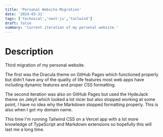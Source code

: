 ```yaml
---
title: 'Personal Website Migration'
date: '2024-03-31'
tags: ['technical','next-js','tailwind']
draft: false
summary: 'Current iteration of my personal website.'
---
```


# Description

Third migration of my personal website. 

The first was the Dracula theme on GitHub Pages which functioned properly but didn't have any of the quality of life features most web apps have including dynamic features and proper CSS formatting.

The second iteration was also on GitHub Pages but used the HydeJack theme on Jekyll which looked a lot nicer but also stopped working at some point, I have no idea why the Markdown stopped formatting properly. This is also when I got my domain name.

This time I'm running Tailwind CSS on a Vercel app with a lot more knowledge of TypeScript and Markdown extensions so hopefully this will last me a long time.